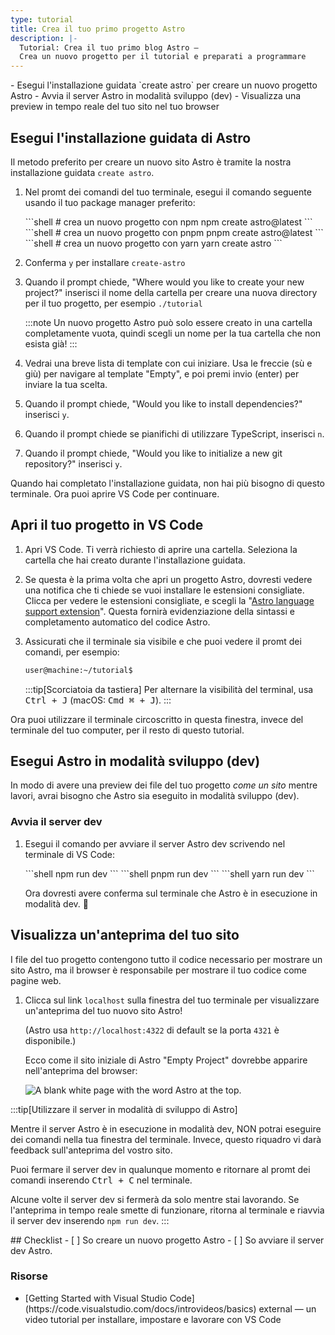 ```yaml
---
type: tutorial
title: Crea il tuo primo progetto Astro
description: |-
  Tutorial: Crea il tuo primo blog Astro —
  Crea un nuovo progetto per il tutorial e preparati a programmare
---
```




<PreCheck>
  - Esegui l'installazione guidata `create astro` per creare un nuovo progetto Astro
  - Avvia il server Astro in modalità sviluppo (dev)
  - Visualizza una preview in tempo reale del tuo sito nel tuo browser
</PreCheck>

## Esegui l'installazione guidata di Astro

Il metodo preferito per creare un nuovo sito Astro è tramite la nostra installazione guidata `create astro`.

1. Nel promt dei comandi del tuo terminale, esegui il comando seguente usando il tuo package manager preferito:

    <PackageManagerTabs>
      <Fragment slot="npm">
      ```shell
      # crea un nuovo progetto con npm
      npm create astro@latest
      ```
      </Fragment>
      <Fragment slot="pnpm">
      ```shell
      # crea un nuovo progetto con pnpm
      pnpm create astro@latest
      ```
      </Fragment>
      <Fragment slot="yarn">
      ```shell
      # crea un nuovo progetto con yarn
      yarn create astro
      ```
      </Fragment>
    </PackageManagerTabs>

2. Conferma `y` per installare `create-astro`
3. Quando il prompt chiede, "Where would you like to create your new project?" inserisci il nome della cartella per creare una nuova directory per il tuo progetto, per esempio `./tutorial`

    :::note
    Un nuovo progetto Astro può solo essere creato in una cartella completamente vuota, quindi scegli un nome per la tua cartella che non esista già!
    :::

4. Vedrai una breve lista di template con cui iniziare. Usa le freccie (sù e giù) per navigare al template "Empty", e poi premi invio (enter) per inviare la tua scelta.

5. Quando il prompt chiede, "Would you like to install dependencies?" inserisci `y`.

6. Quando il prompt chiede se pianifichi di utilizzare TypeScript, inserisci `n`.

7. Quando il prompt chiede, "Would you like to initialize a new git repository?" inserisci `y`.

Quando hai completato l'installazione guidata, non hai più bisogno di questo terminale. Ora puoi aprire VS Code per continuare.

## Apri il tuo progetto in VS Code

1. Apri VS Code. Ti verrà richiesto di aprire una cartella. Seleziona la cartella che hai creato durante l'installazione guidata.

2. Se questa è la prima volta che apri un progetto Astro, dovresti vedere una notifica che ti chiede se vuoi installare le estensioni consigliate. Clicca per vedere le estensioni consigliate, e scegli la "[Astro language support extension](https://marketplace.visualstudio.com/items?itemName=astro-build.astro-vscode)". Questa fornirà evidenziazione della sintassi e completamento automatico del codice Astro.

3. Assicurati che il terminale sia visibile e che puoi vedere il promt dei comandi, per esempio:

    ```sh
    user@machine:~/tutorial$
    ```

    :::tip[Scorciatoia da tastiera]
    Per alternare la visibilità del terminal, usa <kbd>Ctrl + J</kbd> (macOS: <kbd>Cmd ⌘ + J</kbd>).
    :::

Ora puoi utilizzare il terminale circoscritto in questa finestra, invece del terminale del tuo computer, per il resto di questo tutorial.



## Esegui Astro in modalità sviluppo (dev)

In modo di avere una preview dei file del tuo progetto _come un sito_ mentre lavori, avrai bisogno che Astro sia eseguito in modalità sviluppo (dev).

### Avvia il server dev

1. Esegui il comando per avviare il server Astro dev scrivendo nel terminale di VS Code:

    <PackageManagerTabs>
      <Fragment slot="npm">
      ```shell
      npm run dev
      ```
      </Fragment>
      <Fragment slot="pnpm">
      ```shell
      pnpm run dev
      ```
      </Fragment>
      <Fragment slot="yarn">
      ```shell
      yarn run dev
      ```
      </Fragment>
    </PackageManagerTabs>

    Ora dovresti avere conferma sul terminale che Astro è in esecuzione in modalità dev. 🚀

## Visualizza un'anteprima del tuo sito

I file del tuo progetto contengono tutto il codice necessario per mostrare un sito Astro, ma il browser è responsabile per mostrare il tuo codice come pagine web.

1. Clicca sul link `localhost` sulla finestra del tuo terminale per visualizzare un'anteprima del tuo nuovo sito Astro!

    (Astro usa `http://localhost:4322` di default se la porta `4321` è disponibile.)

    Ecco come il sito iniziale di Astro "Empty Project" dovrebbe apparire nell'anteprima del browser:

    ![A blank white page with the word Astro at the top.](/tutorial/minimal.png)

:::tip[Utilizzare il server in modalità di sviluppo di Astro]

Mentre il server Astro è in esecuzione in modalità dev, NON potrai eseguire dei comandi nella tua finestra del terminale. Invece, questo riquadro vi darà feedback sull'anteprima del vostro sito.

Puoi fermare il server dev in qualunque momento e ritornare al promt dei comandi inserendo <kbd>Ctrl + C</kbd> nel terminale.

Alcune volte il server dev si fermerà da solo mentre stai lavorando. Se l'anteprima in tempo reale smette di funzionare, ritorna al terminale e riavvia il server dev inserendo `npm run dev`.
:::

<Box icon="check-list">
## Checklist

<Checklist>
- [ ] So creare un nuovo progetto Astro
- [ ] So avviare il server dev Astro.
</Checklist>
</Box>

### Risorse

- <p>[Getting Started with Visual Studio Code](https://code.visualstudio.com/docs/introvideos/basics) <Badge>external</Badge> — un video tutorial per installare, impostare e lavorare con VS Code</p>
